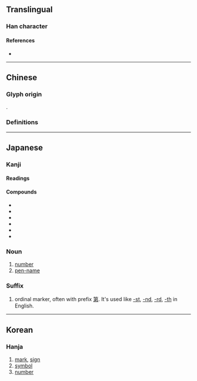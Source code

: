 {{also|號}}
{{character info/new}}
==Translingual==
{{stroke order|strokes=5}}
{{ja-forms|号|号|[[號]]}}

===Han character===
{{Han char|rn=30|rad=口|as=02|sn=5|four=|canj=RMVS|ids=⿱口丂}}

====References====
* {{Han ref|kx=0174.020|dkj=03256|dj=0385.070|hdz=10570.010|uh=53F7|ud=21495}}

----

==Chinese==

===Glyph origin===
{{Han etym}}
{{Han compound|ls=ic|口|丂}}.

===Definitions===
{{zh-see|號|sv}}

----

==Japanese==
{{ja-kanji forms|号|號}}
{{wp|lang=ja}}

===Kanji===
{{ja-kanji|grade=3|rs=口02|kyu=號}}

====Readings====
{{ja-readings
|goon=ごう
|kanon=こう
|kun=さけ-ぶ, よびな-
}}

====Compounds====
* {{ja-l|号外}}
* {{ja-l|号泣}}
* {{ja-l|号数}}
* {{ja-l|号令}}
* {{ja-l|番号}}
* {{ja-l|暗号}}

===Noun===
{{ja-noun|ごう}}

# [[number]]
# [[pen-name]]

===Suffix===
{{ja-pos|ごう|suffix|kyu=號}}

# ordinal marker, often with prefix [[第]]. It's used like [[-st]], [[-nd]], [[-rd]], [[-th]] in English.
#: {{ja-usex|（第）六号|（だい）-ろく ごう|(The) 6th}}

----

==Korean==

===Hanja===
{{ko-hanja|hangeul=호|rv=ho|mr=ho}}

# [[mark]], [[sign]]
# [[symbol]]
# [[number]]